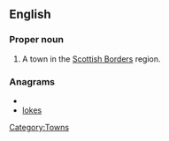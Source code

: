 ==English==
{{wikipedia}}

===Proper noun===
{{en-proper noun}}

# A town in the [[w:Scottish Borders|Scottish Borders]] region.

===Anagrams===
* {{alphagram|eklos}}
* [[lokes#English|lokes]]


[[Category:Towns]]